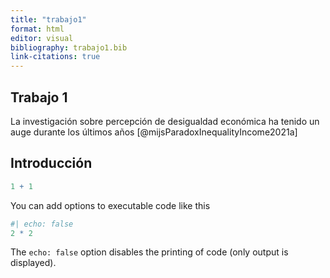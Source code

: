 ```yaml
---
title: "trabajo1"
format: html
editor: visual
bibliography: trabajo1.bib
link-citations: true
---
```


## Trabajo 1

La investigación sobre percepción de desigualdad económica ha tenido un auge durante los últimos años [@mijsParadoxInequalityIncome2021a]

## Introducción

```r
1 + 1
```

You can add options to executable code like this

```r
#| echo: false
2 * 2
```

The `echo: false` option disables the printing of code (only output is displayed).
